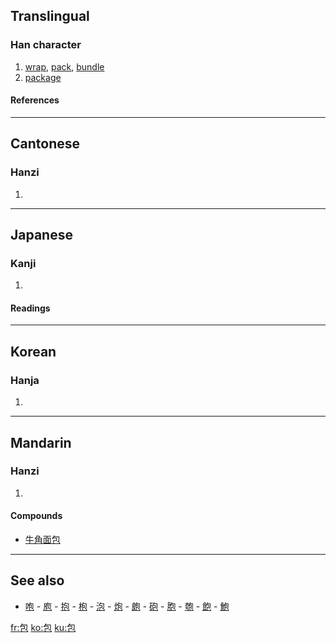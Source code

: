 {{rfc|See also as level 2 header}}
==Translingual==

===Han character===
{{Han char|rn=20|rad=勹|as=03|sn=5|four=2771<sub>2</sub>|canj=心口山 (PRU)}}
# [[wrap]], [[pack]], [[bundle]]
# [[package]]

====References====
{{Han ref|kx=0150.270|dkj=02506|dj=0340.020|hdz=10257.060|uh=5305|ud=21253|bh=A55D|bd=42333}}

----
==Cantonese==

===Hanzi===
{{yue-hanzi|jyut=|y=baau1}}
# {{defn|Cantonese}}

----
==Japanese==

===Kanji===
{{ja-kanji|grade=|rs=勹03}}
# {{defn|Japanese}} 

====Readings====
{{ja-readings|on=[[ほう]] (hō)|kun=[[つつむ]] (tsutsumu), [[つつみ]] (tsutsumi)}}

----
==Korean==

===Hanja===
{{ko-hanja|hangeul=[[포]]|rv=po|mr=p'o}}
# {{defn|Korean}}

----
==Mandarin==

===Hanzi===
{{cmn-hanzi|pin=[[bāo]] (bao1)|wg=pao<sup>1</sup>}}
# {{defn|Mandarin}}

====Compounds====
* [[牛角面包]]

----
==See also==
*[[咆]] - [[庖]] - [[抱]] - [[枹]] - [[泡]] - [[炮]] - [[皰]] - [[砲]] - [[胞]] - [[匏]] - [[飽]] - [[鮑]]

[[fr:包]]
[[ko:包]]
[[ku:包]]